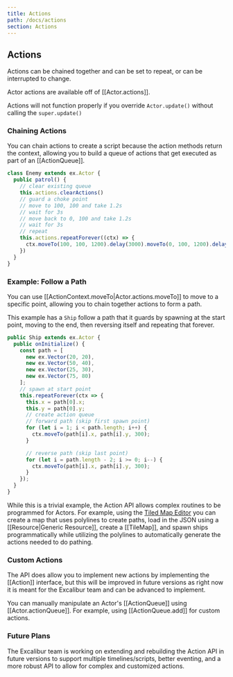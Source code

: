```yaml
---
title: Actions
path: /docs/actions
section: Actions
---
```


## Actions

Actions can be chained together and can be set to repeat,
or can be interrupted to change.

Actor actions are available off of [[Actor.actions]].

<Note variant="warning">

Actions will not function properly if you override `Actor.update()` without calling the `super.update()`

</Note>

### Chaining Actions

You can chain actions to create a script because the action
methods return the context, allowing you to build a queue of
actions that get executed as part of an [[ActionQueue]].

```ts
class Enemy extends ex.Actor {
  public patrol() {
    // clear existing queue
    this.actions.clearActions()
    // guard a choke point
    // move to 100, 100 and take 1.2s
    // wait for 3s
    // move back to 0, 100 and take 1.2s
    // wait for 3s
    // repeat
    this.actions.repeatForever((ctx) => {
      ctx.moveTo(100, 100, 1200).delay(3000).moveTo(0, 100, 1200).delay(3000)
    })
  }
}
```

### Example: Follow a Path

You can use [[ActionContext.moveTo|Actor.actions.moveTo]] to move to a specific point,
allowing you to chain together actions to form a path.

This example has a `Ship` follow a path that it guards by
spawning at the start point, moving to the end, then reversing
itself and repeating that forever.

```ts
public Ship extends ex.Actor {
  public onInitialize() {
    const path = [
      new ex.Vector(20, 20),
      new ex.Vector(50, 40),
      new ex.Vector(25, 30),
      new ex.Vector(75, 80)
    ];
    // spawn at start point
    this.repeatForever(ctx => {
      this.x = path[0].x;
      this.y = path[0].y;
      // create action queue
      // forward path (skip first spawn point)
      for (let i = 1; i < path.length; i++) {
        ctx.moveTo(path[i].x, path[i].y, 300);
      }

      // reverse path (skip last point)
      for (let i = path.length - 2; i >= 0; i--) {
        ctx.moveTo(path[i].x, path[i].y, 300);
      }
    });
  }
}
```

While this is a trivial example, the Action API allows complex
routines to be programmed for Actors. For example, using the
[Tiled Map Editor](http://mapeditor.org) you can create a map that
uses polylines to create paths, load in the JSON using a
[[Resource|Generic Resource]], create a [[TileMap]],
and spawn ships programmatically while utilizing the polylines
to automatically generate the actions needed to do pathing.

### Custom Actions

The API does allow you to implement new actions by implementing the [[Action]]
interface, but this will be improved in future versions as right now it
is meant for the Excalibur team and can be advanced to implement.

You can manually manipulate an Actor's [[ActionQueue]] using
[[Actor.actionQueue]]. For example, using [[ActionQueue.add]] for
custom actions.

### Future Plans

The Excalibur team is working on extending and rebuilding the Action API
in future versions to support multiple timelines/scripts, better eventing,
and a more robust API to allow for complex and customized actions.
